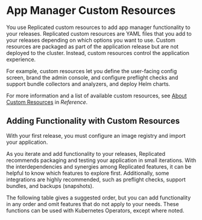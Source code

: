 
# App Manager Custom Resources

You use Replicated custom resources to add app manager functionality to your releases. Replicated custom resources are YAML files that you add to your releases depending on which options you want to use. Custom resources are packaged as part of the application release but are not deployed to the cluster. Instead, custom resources control the application experience.

For example, custom resources let you define the user-facing config screen, brand the admin console, and configure preflight checks and support bundle collectors and analyzers, and deploy Helm charts.

For more information and a list of available custom resources, see [About Custom Resources](/reference/custom-resource-about) in _Reference_.

## Adding Functionality with Custom Resources

With your first release, you must configure an image registry and import your application.

As you iterate and add functionality to your releases, Replicated recommends packaging and testing your application in small iterations. With the interdependencies and synergies among Replicated features, it can be helpful to know which features to explore first. Additionally, some integrations are highly recommended, such as preflight checks, support bundles, and backups (snapshots).

The following table gives a suggested order, but you can add functionality in any order and omit features that do not apply to your needs. These functions can be used with Kubernetes Operators, except where noted.

<CustomResourcesFunctionality/>
